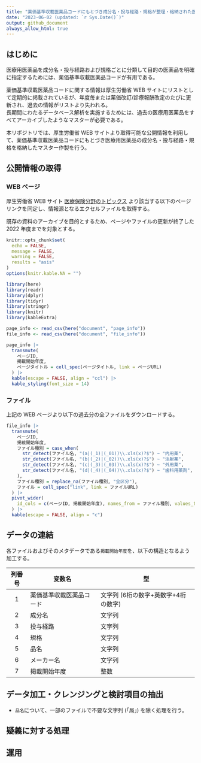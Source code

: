 ```yaml
---
title: "薬価基準収載医薬品コードにもとづき成分名・投与経路・規格が整理・格納された医薬品マスター"
date: "2023-06-02 (updated: `r Sys.Date()`)"
output: github_document
always_allow_html: true
---
```


## はじめに

医療用医薬品を成分名・投与経路および規格ごとに分類して目的の医薬品を明確に指定するためには、薬価基準収載医薬品コードが有用である。

薬価基準収載医薬品コードに関する情報は厚生労働省 WEB サイトにリストとして定期的に掲載されているが、年度毎または薬価改訂/診療報酬改定のたびに更新され、過去の情報がリストより失われる。<br>
長期間にわたるデータベース解析を実施するためには、過去の医療用医薬品をすべてアーカイブしたようなマスターが必要である。

本リポジトリでは、厚生労働省 WEB サイトより取得可能な公開情報を利用して、薬価基準収載医薬品コードにもとづき医療用医薬品の成分名・投与経路・規格を格納したマスター作製を行う。

## 公開情報の取得

### WEB ページ

厚生労働省 WEB サイト [医療保険分野のトピックス](https://www.mhlw.go.jp/stf/seisakunitsuite/bunya/topics_150856_142.html) より該当する以下のページリンクを同定し、情報源となるエクセルファイルを取得する。

既存の資料のアーカイブを目的とするため、ページやファイルの更新が終了した 2022 年度までを対象とする。


```r
knitr::opts_chunk$set(
  echo = FALSE,
  message = FALSE,
  warning = FALSE,
  results = "asis"
)
options(knitr.kable.NA = "")
```

```r
library(here)
library(readr)
library(dplyr)
library(tidyr)
library(stringr)
library(knitr)
library(kableExtra)
``` 

```r
page_info <- read_csv(here("document", "page_info"))
file_info <- read_csv(here("document", "file_info"))
```


```r
page_info |>
  transmute(
    ページID,
    掲載開始年度,
    ページタイトル = cell_spec(ページタイトル, link = ページURL)
  ) |>
  kable(escape = FALSE, align = "ccl") |>
  kable_styling(font_size = 14)
```


### ファイル

上記の WEB ページより以下の過去分の全ファイルをダウンロードする。

```r
file_info |>
  transmute(
    ページID,
    掲載開始年度,
    ファイル種別 = case_when(
      str_detect(ファイル名, "(a|(_1)|(_01))\\.xls(x)?$") ~ "内用薬",
      str_detect(ファイル名, "(b|(_2)|(_02))\\.xls(x)?$") ~ "注射薬",
      str_detect(ファイル名, "(c|(_3)|(_03))\\.xls(x)?$") ~ "外用薬",
      str_detect(ファイル名, "(d|(_4)|(_04))\\.xls(x)?$") ~ "歯科用薬剤",
    ),
    ファイル種別 = replace_na(ファイル種別, "全区分"),
    ファイル = cell_spec("link", link = ファイルURL)
  ) |>
  pivot_wider(
    id_cols = c(ページID, 掲載開始年度), names_from = ファイル種別, values_from = ファイル
  ) |>
  kable(escape = FALSE, align = "c")
```


## データの連結

各ファイルおよびそのメタデータである`掲載開始年度`を、以下の構造となるよう加工する。

| 列番号 | 変数名                   | 型 
|:------:|--------------------------|------------------------------------
|   1    | 薬価基準収載医薬品コード | 文字列 (6桁の数字+英数字+4桁の数字)
|   2    | 成分名                   | 文字列
|   3    | 投与経路                 | 文字列
|   4    | 規格                     | 文字列
|   5    | 品名                     | 文字列
|   6    | メーカー名               | 文字列
|   7    | 掲載開始年度             | 整数


## データ加工・クレンジングと検討項目の抽出

- `品名`について、一部のファイルで不要な文字列 (「局」) を除く処理を行う。

## 疑義に対する処理


## 運用
